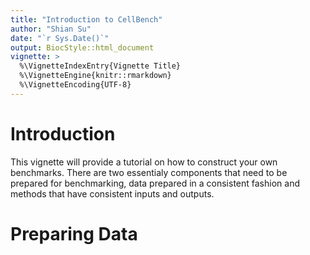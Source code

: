 ```yaml
---
title: "Introduction to CellBench"
author: "Shian Su"
date: "`r Sys.Date()`"
output: BiocStyle::html_document
vignette: >
  %\VignetteIndexEntry{Vignette Title}
  %\VignetteEngine{knitr::rmarkdown}
  %\VignetteEncoding{UTF-8}
---
```


# Introduction

This vignette will provide a tutorial on how to construct your own benchmarks. There are two essentialy components that need to be prepared for benchmarking, data prepared in a consistent fashion and methods that have consistent inputs and outputs. 

# Preparing Data
